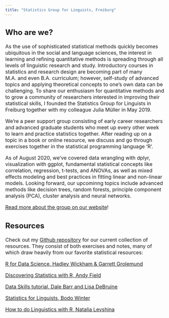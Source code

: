 ```yaml
---
title: "Statistics Group for Linguists, Freiburg"
---
```


<font size = 3>

## Who are we?
As the use of sophisticated statistical methods quickly becomes ubiquitous in the social and language sciences, the interest in learning and refining quantitative methods is spreading through all levels of linguistic research and study. Introductory courses in statistics and research design are becoming part of many M.A. and even B.A. curriculum; however, self-study of advanced topics and applying theoretical concepts to one’s own data can be challenging. To share our enthusiasm for quantitative methods and to grow a community of researchers interested in improving their statistical skills, I founded the Statistics Group for Linguists in Freiburg together with my colleague Julia Müller in May 2019.

We're a peer support group consisting of early career researchers and advanced graduate students who meet up every other week to learn and practice statistics together. After reading up on a topic in a book or online resource, we discuss and go through exercises together in the statistical programming language ‘R’. 

As of August 2020, we’ve covered data wrangling with dplyr, visualization with ggplot, fundamental statistical concepts like correlation, regression, t-tests, and ANOVAs, as well as mixed effects modeling and best practices in fitting linear and non-linear models. Looking forward, our upcominng topics include advanced methods like decision trees, random forests, principle component analysis (PCA), cluster analysis and neural networks. 

[Read more about the group on our website](https://www.hpsl-linguistics.org/events/statistics-study-group-for-linguists7/)!

## Resources

Check out my [Github repository](https://github.com/kyla-mcconnell/R_stats) for our current collection of resources. They consist of both exercises and notes, many of which draw heavily from our favorite statistical resources:

[R for Data Science, Hadley Wickham & Garrett Grolemund](https://r4ds.had.co.nz)

[Discovering Statistics with R, Andy Field](https://www.amazon.com/Discovering-Statistics-Using-Andy-Field/dp/1446200469/ref=sr_1_1?crid=CKZWXG1OAWRX&keywords=discovering+statistics+using+r&qid=1574011921&sprefix=discovering+stat%2Caps%2C230&sr=8-1)

[Data Skills tutorial, Dale Barr and Lisa DeBruine](https://gupsych.github.io/data_skills/01_intro.html)

[Statistics for Linguists, Bodo Winter](https://www.crcpress.com/Statistics-for-Linguists-An-Introduction-Using-R/Winter/p/book/9781138056091)

[How to do Linguistics with R, Natalia Levshina](https://benjamins.com/sites/z.195/)

</font>